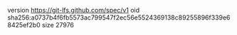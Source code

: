 version https://git-lfs.github.com/spec/v1
oid sha256:a0737b4f6fb5573ac799547f2ec56e5524369138c89255896f339e68425ef2b0
size 27976
